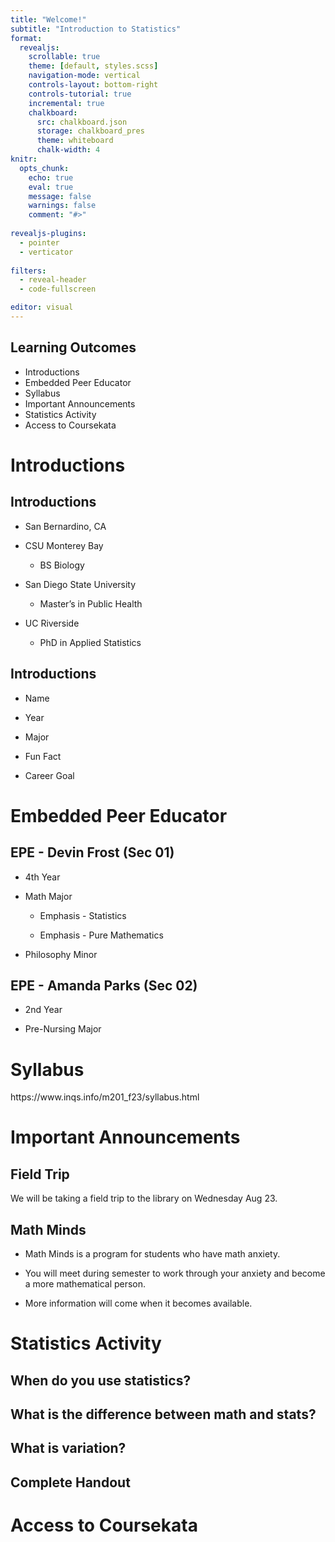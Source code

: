 ```yaml
---
title: "Welcome!"
subtitle: "Introduction to Statistics"
format:
  revealjs:
    scrollable: true
    theme: [default, styles.scss]
    navigation-mode: vertical
    controls-layout: bottom-right
    controls-tutorial: true
    incremental: true 
    chalkboard:
      src: chalkboard.json
      storage: chalkboard_pres
      theme: whiteboard
      chalk-width: 4
knitr:
  opts_chunk: 
    echo: true
    eval: true
    message: false
    warnings: false
    comment: "#>" 
    
revealjs-plugins:
  - pointer
  - verticator
  
filters: 
  - reveal-header
  - code-fullscreen

editor: visual
---
```


## Learning Outcomes

-   Introductions
-   Embedded Peer Educator
-   Syllabus
-   Important Announcements
-   Statistics Activity
-   Access to Coursekata

# Introductions

## Introductions

-   San Bernardino, CA

-   CSU Monterey Bay

    -   BS Biology

-   San Diego State University

    -   Master's in Public Health

-   UC Riverside

    -   PhD in Applied Statistics

## Introductions

::: nonincremental
-   Name

-   Year

-   Major

-   Fun Fact

-   Career Goal
:::

# Embedded Peer Educator

## EPE - Devin Frost (Sec 01)

-   4th Year

-   Math Major

    -   Emphasis - Statistics

    -   Emphasis - Pure Mathematics

-   Philosophy Minor

## EPE - Amanda Parks (Sec 02)

-   2nd Year

-   Pre-Nursing Major

# Syllabus

https://www.inqs.info/m201_f23/syllabus.html

# Important Announcements

## Field Trip

We will be taking a field trip to the library on Wednesday Aug 23.

## Math Minds

-   Math Minds is a program for students who have math anxiety.

-   You will meet during semester to work through your anxiety and become a more mathematical person.

-   More information will come when it becomes available.

# Statistics Activity

## When do you use statistics?

## What is the difference between math and stats?

## What is variation?

## Complete Handout

# Access to Coursekata
